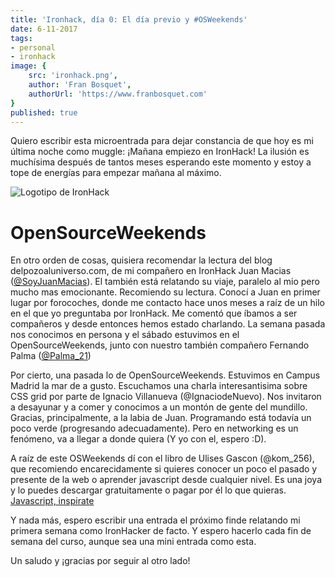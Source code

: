 ```yaml
---
title: 'Ironhack, día 0: El día previo y #OSWeekends'
date: 6-11-2017
tags: 
- personal
- ironhack
image: {
	src: 'ironhack.png',
	author: 'Fran Bosquet',
	authorUrl: 'https://www.franbosquet.com'
}
published: true
---
```



Quiero escribir esta microentrada para dejar constancia de que hoy es mi última noche como muggle: ¡Mañana empiezo en IronHack! La ilusión es muchísima después de tantos meses esperando este momento y estoy a tope de energías para empezar mañana al máximo.

![Logotipo de IronHack](/images/ironhack.png)

# OpenSourceWeekends

En otro orden de cosas, quisiera recomendar la lectura del blog delpozoaluniverso.com, de mi compañero en IronHack Juan Macias ([@SoyJuanMacias](https://twitter.com/SoyJuanMacias)). El también está relatando su viaje, paralelo al mio pero mucho mas emocionante. Recomiendo su lectura. Conocí a Juan en primer lugar por forocoches, donde me contacto hace unos meses a raíz de un hilo en el que yo preguntaba por IronHack. Me comentó que íbamos a ser compañeros y desde entonces hemos estado charlando. La semana pasada nos conocimos en persona y el sábado estuvimos en el OpenSourceWeekends, junto con nuestro también compañero Fernando Palma ([@Palma_21](https://twitter.com/Palma_21))

Por cierto, una pasada lo de OpenSourceWeekends. Estuvimos en Campus Madrid la mar de a gusto. Escuchamos una charla interesantisima sobre CSS grid por parte de Ignacio Villanueva (@IgnaciodeNuevo). Nos invitaron a desayunar y a comer y conocimos a un montón de gente del mundillo. Gracias, principalmente, a la labia de Juan. Programando está todavía un poco verde (progresando adecuadamente). Pero en networking es un fenómeno, va a llegar a donde quiera (Y yo con el, espero :D).

A raíz de este OSWeekends dí con el libro de Ulises Gascon (@kom_256), que recomiendo encarecidamente si quieres conocer un poco el pasado y presente de la web o aprender javascript desde cualquier nivel. Es una joya y lo puedes descargar gratuitamente o pagar por él lo que quieras. [Javascript, inspirate](https://leanpub.com/javascript-inspirate)

Y nada más, espero escribir una entrada el próximo finde relatando mi primera semana como IronHacker de facto. Y espero hacerlo cada fin de semana del curso, aunque sea una mini entrada como esta.

Un saludo y ¡gracias por seguir al otro lado!